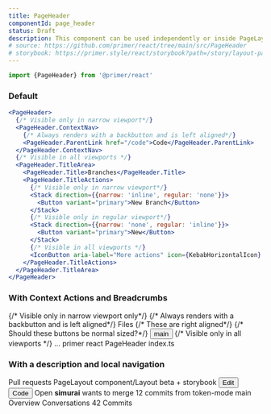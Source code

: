 ```yaml
---
title: PageHeader
componentId: page_header
status: Draft
description: This component can be used independently or inside PageLayout.Header. It helps provide structure and responsive aspects to the Header component.
# source: https://github.com/primer/react/tree/main/src/PageHeader
# storybook: https://primer.style/react/storybook?path=/story/layout-pageheader--default
---
```


```js
import {PageHeader} from '@primer/react'
```

### Default

```jsx live
<PageHeader>
  {/* Visible only in narrow viewport*/}
  <PageHeader.ContextNav>
    {/* Always renders with a backbutton and is left aligned*/}
    <PageHeader.ParentLink href="/code">Code</PageHeader.ParentLink>
  </PageHeader.ContextNav>
  {/* Visible in all viewports */}
  <PageHeader.TitleArea>
    <PageHeader.Title>Branches</PageHeader.Title>
    <PageHeader.TitleActions>
      {/* Visible only in narrow viewport*/}
      <Stack direction={{narrow: 'inline', regular: 'none'}}>
        <Button variant="primary">New Branch</Button>
      </Stack>
      {/* Visible only in regular viewport*/}
      <Stack direction={{narrow: 'none', regular: 'inline'}}>
        <Button variant="primary">New</Button>
      </Stack>
      {/* Visible in all viewports */}
      <IconButton aria-label="More actions" icon={KebabHorizontalIcon} />
    </PageHeader.TitleActions>
  </PageHeader.TitleArea>
</PageHeader>
```

### With Context Actions and Breadcrumbs

<PageHeader>
  {/* Visible only in narrow viewport only*/}
  <PageHeader.ContextNav>
    {/* Always renders with a backbutton and is left aligned*/}
    <PageHeader.ParentLink href="files">Files</PageHeader.ParentLink>
    {/* These are right aligned*/}
    <PageHeader.ContextNavActions>
      {/* Should these buttons be normal sized?*/}
      <Button size="small" leadingIcon={GitBranchIcon} trailingIcon={ChevronDownIcon} variant="outline">
        main
      </Button>
      <IconButton size="small" aria-label="More actions" icon={KebabHorizontalIcon} />
    </PageHeader.ContextNavActions>
  </PageHeader.ContextNav>
  {/* Visible only in all viewports */}
  <PageHeader.TitleArea>
    <PageHeader.Title>
      <Breadcrumbs>
        <Breadcrumbs.Item href="/">...</Breadcrumbs.Item>
        <Breadcrumbs.Item href="/primer">primer</Breadcrumbs.Item>
        <Breadcrumbs.Item href="/primer/react">react</Breadcrumbs.Item>
        <Breadcrumbs.Item href="/primer/react/PageHeader">PageHeader</Breadcrumbs.Item>
        <Breadcrumbs.Item href="/primer/react/PageHeader/index.ts" selected>
          index.ts
        </Breadcrumbs.Item>
      </Breadcrumbs>
    </PageHeader.Title>
  </PageHeader.TitleArea>
</PageHeader>

### With a description and local navigation

<PageHeader>
  <PageHeader.ContextNav>
    <PageHeader.ParentLink href="prs">Pull requests</PageHeader.ParentLink>
  </PageHeader.ContextNav>
  <PageHeader.TitleArea>
    <PageHeader.Title>PageLayout component/Layout beta + storybook</PageHeader.Title>
    <PageHeader.TitleActions>
      <Button>Edit</Button>
      <Button leadingIcon={CodeIcon} trailingIcon={ChevronDownIcon}>
        Code
      </Button>
    </PageHeader.TitleActions>
  </PageHeader.TitleArea>
  <PageHeader.Description>
    <StateLabel status="issueOpened">Open</StateLabel>
    <Box sx={{display: 'inline-flex'}}>
      <Stack direction={{narrow: 'none', regular: 'inline'}}>
        <Box>
          <b>simurai</b> wants to merge 12 commits from
        </Box>
      </Stack>
      <Box>
        <Token>token-mode</Token>
        <ArrowRightIcon />
        <Token>main</Token>
      </Box>
    </Box>
  </PageHeader.Description>
  <PageHeader.LocalNav>
    <UnderlineNav>
      <UnderlineNav.Link>Overview</UnderlineNav.Link>
      <UnderlineNav.Link leadingIcon={CommentDiscussionIcon}>
        Conversations
        <CounterLabel sx={{ml: 2}}>42</CounterLabel>
      </UnderlineNav.Link>
      <UnderlineNav.Link leadingIcon={GitCommitIcon}>Commits</UnderlineNav.Link>
    </UnderlineNav>
  </PageHeader.LocalNav>
</PageHeader>
